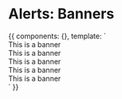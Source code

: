 
<Meta title='Design Systems' />

# Alerts: Banners

<Preview>
  <Story name="Alerts: Banners">
  {{
      components: {},
      template: `
      <div class="banner bg-primary">
        This is a banner
      </div>
      <div class="banner bg-secondary">
        This is a banner
      </div>
      <div class="banner bg-success">
        This is a banner
      </div>
      <div class="banner bg-warning">
        This is a banner
      </div>
      <div class="banner bg-error">
        This is a banner
      </div>`
    }}
  </Story>
</Preview>